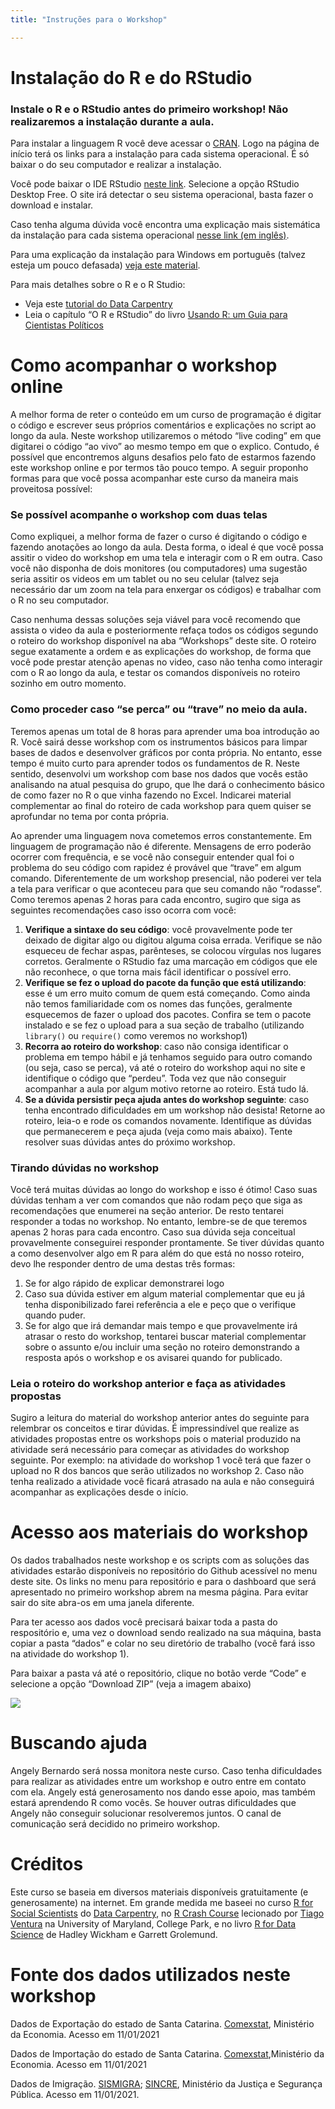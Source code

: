 ```yaml
---
title: "Instruções para o Workshop"

---
```


# Instalação do R e do RStudio

### Instale o R e o RStudio antes do primeiro workshop! Não realizaremos a instalação durante a aula.

Para instalar a linguagem R você deve acessar o [CRAN](https://cran.r-project.org). Logo na página de início terá os links para a instalação para cada sistema operacional. É só baixar o do seu computador e realizar a instalação.

Você pode baixar o IDE RStudio [neste link](https://rstudio.com/products/rstudio/download/). Selecione a opção RStudio Desktop Free. O site irá detectar o seu sistema operacional, basta fazer o download e instalar.

Caso tenha alguma dúvida você encontra uma explicação mais sistemática da instalação para cada sistema operacional [nesse link (em inglês)](https://datacarpentry.org/r-socialsci/setup.html).

Para uma explicação da instalação para Windows em português (talvez esteja um pouco defasada) [veja este material](http://material.curso-r.com/instalacao/).


Para mais detalhes sobre o R e o R Studio:

  * Veja este [tutorial do Data Carpentry](https://datacarpentry.org/r-socialsci/00-intro/index.html)
  * Leia o capítulo "O R e RStudio" do livro [Usando R: um Guia para Cientistas Políticos](http://electionsbr.com/livro/introducao-ao-r.html#o-r-e-rstudio)
  

# Como acompanhar o workshop online

A melhor forma de reter o conteúdo em um curso de programação é digitar o código e escrever seus próprios comentários e explicações no script ao longo da aula. Neste workshop utilizaremos o método "live coding" em que digitarei o código "ao vivo" ao mesmo tempo em que o explico. Contudo, é possível que encontremos alguns desafios pelo fato de estarmos fazendo este workshop online e por termos tão pouco tempo. A seguir proponho formas para que você possa acompanhar este curso da maneira mais proveitosa possível:
  
### Se possível acompanhe o workshop com duas telas
Como expliquei, a melhor forma de fazer o curso é digitando o código e fazendo anotações ao longo da aula. Desta forma, o ideal é que você possa assitir o video do workshop em uma tela e interagir com o R em outra. Caso você não disponha de dois monitores (ou computadores) uma sugestão seria assitir os videos em um tablet ou no seu celular (talvez seja necessário dar um zoom na tela para enxergar os códigos) e trabalhar com o R no seu computador.
  
Caso nenhuma dessas soluções seja viável para você recomendo que assista o video da aula e posteriormente refaça todos os códigos segundo o roteiro do workshop disponível na aba "Workshops" deste site. O roteiro segue exatamente a ordem e as explicações do workshop, de forma que você pode prestar atenção apenas no video, caso não tenha como interagir com o R ao longo da aula, e testar os comandos disponíveis no roteiro sozinho em outro momento.

### Como proceder caso "se perca" ou "trave" no meio da aula.  
Teremos apenas um total de 8 horas para aprender uma boa introdução ao R. Você sairá desse workshop com os instrumentos básicos para limpar bases de dados e desenvolver gráficos por conta própria. No entanto, esse tempo é muito curto para aprender todos os fundamentos de R. Neste sentido, desenvolvi um workshop com base nos dados que vocês estão analisando na atual pesquisa do grupo, que lhe dará o conhecimento básico de como fazer no R o que vinha fazendo no Excel. Indicarei material complementar ao final do roteiro de cada workshop para quem quiser se aprofundar no tema por conta própria.

Ao aprender uma linguagem nova cometemos erros constantemente. Em linguagem de programação não é diferente. Mensagens de erro poderão ocorrer com frequência, e se você não conseguir entender qual foi o problema do seu código com rapidez é provável que "trave" em algum comando. Diferentemente de um workshop presencial, não poderei ver tela a tela para verificar o que aconteceu para que seu comando não "rodasse". Como teremos apenas 2 horas para cada encontro, sugiro que siga as seguintes recomendações caso isso ocorra com você:

  1. **Verifique a sintaxe do seu código**: você provavelmente pode ter deixado de digitar algo ou digitou alguma coisa errada. Verifique se não esqueceu de fechar aspas, parênteses, se colocou vírgulas nos lugares corretos. Geralmente o RStudio faz uma marcação em códigos que ele não reconhece, o que torna mais fácil identificar o possível erro. 
  2. **Verifique se fez o upload do pacote da função que está utilizando**: esse é um erro muito comum de quem está começando. Como ainda não temos familiaridade com os nomes das funções, geralmente esquecemos de fazer o upload dos pacotes. Confira se tem o pacote instalado e se fez o upload para a sua seção de trabalho (utilizando `library()` ou `require()` como veremos no workshop1)
  3. **Recorra ao roteiro do workshop**: caso  não consiga identificar o problema em tempo hábil e já tenhamos seguido para outro comando (ou seja, caso se perca), vá até o roteiro do workshop aqui no site e identifique o código que "perdeu". Toda vez que não conseguir acompanhar a aula por algum motivo retorne ao roteiro. Está tudo lá.
  4. **Se a dúvida persistir peça ajuda antes do workshop seguinte**: caso tenha encontrado dificuldades em um workshop não desista! Retorne ao roteiro, leia-o e rode os comandos novamente. Identifique as dúvidas que permanecerem e peça ajuda (veja como mais abaixo). Tente resolver suas dúvidas antes do próximo workshop.


### Tirando dúvidas no workshop
Você terá muitas dúvidas ao longo do workshop e isso é ótimo! Caso suas dúvidas tenham a ver com comandos que não rodam peço que siga as recomendações que enumerei na seção anterior. De resto tentarei responder a todas no workshop. No entanto, lembre-se de que teremos apenas 2 horas para cada encontro. Caso sua dúvida seja conceitual provavelmente conseguirei responder prontamente. Se tiver dúvidas quanto a como desenvolver algo em R para além do que está no nosso roteiro, devo lhe responder dentro de uma destas três formas:

  1. Se for algo rápido de explicar demonstrarei logo
  2. Caso sua dúvida estiver em algum material complementar que eu já tenha disponibilizado farei referência a ele e peço que o verifique quando puder.
  3. Se for algo que irá demandar mais tempo e que provavelmente irá atrasar o resto do workshop, tentarei buscar material complementar sobre o assunto e/ou incluir uma seção no roteiro demonstrando a resposta após o workshop e os avisarei quando for publicado.

### Leia o roteiro do workshop anterior e faça as atividades propostas
Sugiro a leitura do material do workshop anterior antes do seguinte para relembrar os conceitos e tirar dúvidas. É impressindível que realize as atividades propostas entre os workshops pois o material produzido na atividade será necessário para começar as atividades do workshop seguinte. Por exemplo: na atividade do workshop 1 você terá que fazer o upload no R dos bancos que serão utilizados no workshop 2. Caso não tenha realizado a atividade você ficará atrasado na aula e não conseguirá acompanhar as explicações desde o início.

# Acesso aos materiais do workshop

Os dados trabalhados neste workshop e os scripts com as soluções das atividades estarão disponíveis no repositório do Github acessível no menu deste site. Os links no menu para repositório e para o dashboard que será apresentado no primeiro workshop abrem na mesma página. Para evitar sair do site abra-os em uma janela diferente. 

Para ter acesso aos dados você precisará baixar toda a pasta do respositório e, uma vez o download sendo realizado na sua máquina, basta copiar a pasta "dados" e colar no seu diretório de trabalho (você fará isso na atividade do workshop 1).

Para baixar a pasta vá até o repositório, clique no botão verde "Code" e selecione a opção "Download ZIP" (veja a imagem abaixo)

![](screenshot.png)


  
# Buscando ajuda

Angely Bernardo será nossa monitora neste curso. Caso tenha dificuldades para realizar as atividades entre um workshop e outro entre em contato com ela. Angely está generosamento nos dando esse apoio, mas também estará aprendendo R como vocês. Se houver outras dificuldades que Angely não conseguir solucionar resolveremos juntos. O canal de comunicação será decidido no primeiro workshop.

# Créditos 

Este curso se baseia em diversos materiais disponíveis gratuitamente (e generosamente) na internet. Em grande medida me baseei no curso [R for Social Scientists](https://datacarpentry.org/r-socialsci/) do [Data Carpentry](https://datacarpentry.org), no [R Crash Course](http://tiagoventura.rbind.io/files/crash_course_gvpt) lecionado por [Tiago Ventura](http://tiagoventura.rbind.io) na University of Maryland, College Park, e no livro [R for Data Science](https://r4ds.had.co.nz) de Hadley Wickham e Garrett Grolemund.

# Fonte dos dados utilizados neste workshop

Dados de Exportação do estado de Santa Catarina. [Comexstat](http://comexstat.mdic.gov.br/pt/municipio/20930), Ministério da Economia. Acesso em 11/01/2021

Dados de Importação do estado de Santa Catarina. [Comexstat](http://comexstat.mdic.gov.br/pt/municipio/20931),Ministério da Economia. Acesso em 11/01/2021

Dados de Imigração. [SISMIGRA](https://portaldeimigracao.mj.gov.br/pt/dados/microdados/1733-obmigra/dados/microdados/401205-sismigra); [SINCRE](https://portaldeimigracao.mj.gov.br/pt/component/k2/itemlist/category/51-sincre), Ministério da Justiça e Segurança Pública. Acesso em 11/01/2021.